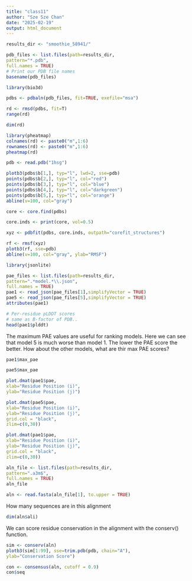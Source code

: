 ```yaml
---
title: "class11"
author: "Sze Sze Chan"
date: "2025-02-19"
output: html_document
---
```


```r
results_dir <- "smoothie_58941/"
```

```r
pdb_files <- list.files(path=results_dir,
pattern="*.pdb",
full.names = TRUE)
# Print our PDB file names
basename(pdb_files)
```

```r
library(bio3d)
```

```r
pdbs <- pdbaln(pdb_files, fit=TRUE, exefile="msa")
```

```r
rd <- rmsd(pdbs, fit=T)
range(rd)
```

```r
dim(rd)
```

```r
library(pheatmap)
colnames(rd) <- paste0("m",1:6)
rownames(rd) <- paste0("m",1:6)
pheatmap(rd)
```

```r
pdb <- read.pdb("1hsg")
```

```r
plotb3(pdbs$b[1,], typ="l", lwd=2, sse=pdb)
points(pdbs$b[2,], typ="l", col="red")
points(pdbs$b[3,], typ="l", col="blue")
points(pdbs$b[4,], typ="l", col="darkgreen")
points(pdbs$b[5,], typ="l", col="orange")
abline(v=100, col="gray")
```

```r
core <- core.find(pdbs)
```

```r
core.inds <- print(core, vol=0.5)
```


```r
xyz <- pdbfit(pdbs, core.inds, outpath="corefit_structures")
```


```r
rf <- rmsf(xyz)
plotb3(rf, sse=pdb)
abline(v=100, col="gray", ylab="RMSF")
```


```r
library(jsonlite)

pae_files <- list.files(path=results_dir,
pattern=".*model.*\\.json",
full.names = TRUE)
pae1 <- read_json(pae_files[1],simplifyVector = TRUE)
pae5 <- read_json(pae_files[5],simplifyVector = TRUE)
attributes(pae1)
```

```r
# Per-residue pLDDT scores
# same as B-factor of PDB..
head(pae1$plddt)
```

The maximum PAE values are useful for ranking models. Here we can see that model 5 is much worse than model 1. The lower the PAE score the better. How about the other models, what are thir max PAE scores?

```r
pae1$max_pae
```

```r
pae5$max_pae
```


```r
plot.dmat(pae1$pae,
xlab="Residue Position (i)",
ylab="Residue Position (j)")
```


```r
plot.dmat(pae5$pae,
xlab="Residue Position (i)",
ylab="Residue Position (j)",
grid.col = "black",
zlim=c(0,30))
```


```r
plot.dmat(pae1$pae,
xlab="Residue Position (i)",
ylab="Residue Position (j)",
grid.col = "black",
zlim=c(0,30))
```

```r
aln_file <- list.files(path=results_dir,
pattern=".a3m$",
full.names = TRUE)
aln_file
```

```r
aln <- read.fasta(aln_file[1], to.upper = TRUE)
```

How many sequences are in this alignment
```r
dim(aln$ali)
```

We can score residue conservation in the alignment with the conserv() function.

```r
sim <- conserv(aln)
plotb3(sim[1:99], sse=trim.pdb(pdb, chain="A"),
ylab="Conservation Score")
```


```r
con <- consensus(aln, cutoff = 0.9)
con$seq
```




















